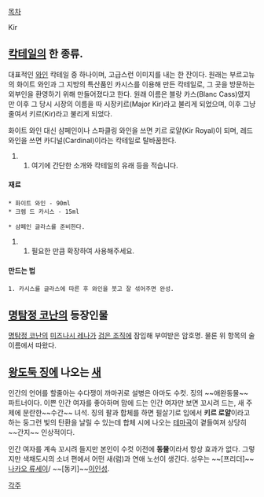 [[목차]]

Kir

== [[칵테일]]의 한 종류. ==

대표적인 [[와인]] 칵테일 중 하나이며, 고급스런 이미지를 내는 한 잔이다.
원래는 부르고뉴의 화이트 와인과 그 지방의 특산품인 카시스를 이용해 만든 칵테일로, 그 곳을 방문하는 외부인을 환영하기 위해 만들어졌다고 한다.
원래 이름은 블랑 카스(Blanc Cass)였지만 이후 그 당시 시장의 이름을 따 시장키르(Major Kir)라고 불리게 되었으며, 이후 그냥 줄여서 키르(Kir)라고 불리게 되었다.

화이트 와인 대신 샴페인이나 스파클링 와인을 쓰면 키르 로얄(Kir Royal)이 되며, 레드 와인을 쓰면 카디널(Cardinal)이라는 칵테일로 탈바꿈한다.
## 여기에 간단한 소개와 칵테일의 유래 등을 적습니다.
==== 재료 ====
 * 화이트 와인 - 90ml
 * 크렘 드 카시스 - 15ml

 * 샴페인 글라스를 준비한다.
## 필요한 만큼 확장하여 사용해주세요.
==== 만드는 법 ====
 1. 카시스를 글라스에 따른 후 와인을 붓고 잘 섞어주면 완성.


== [[명탐정 코난]]의 등장인물 ==
[[명탐정 코난]]의 [[미즈나시 레나]]가 [[검은 조직]]에 잠입해 부여받은 암호명. 물론 위 항목의 술 이름에서 따왔다.

== [[왕도둑 징]]에 나오는 [[새]] ==
인간의 언어를 할줄아는 수다쟁이 까마귀로 설병은 아마도 수컷. 징의 ~~애완동물~~ 파트너이다. 이쁜 인간 여자를 좋아하며 맘에 드는 인간 여자만 보면 꼬시려 드는, 새 주제에 문란한~~수간~~ 녀석.
징의 팔과 합체를 하면 필살기로 입에서 '''키르 로얄'''이라고 하는 둥그런 빛의 탄환을 날릴 수 있는데 합체 시에 나오는 [http://youtu.be/VNqpsbB1RB8 테마곡]이 곁들여져 상당히 ~~간지~~ 인상적이다.

인간 여자를 계속 꼬시려 들지만 본인이 수컷 이전에 '''동물'''이라서 항상 효과가 없다. 그렇지만 색채도시의 소녀 편에서 어떤 새(럼)과 연애 노선이 생긴다. 성우는 ~~[프리더]~~[[나카오 류세이]]/ ~~[동키]~~[[이인성]].

[[각주]]
